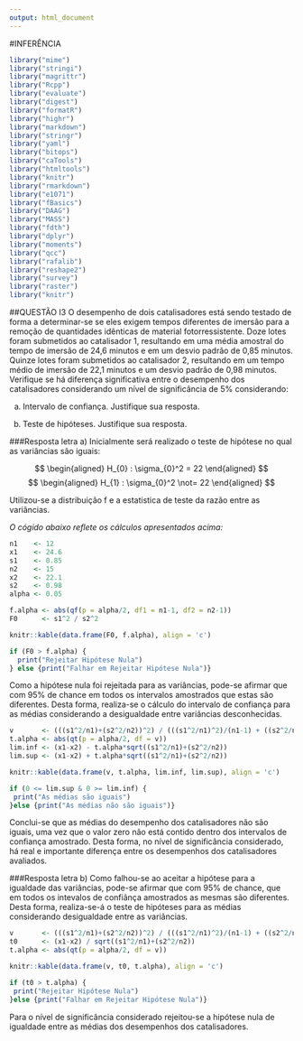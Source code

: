 ---
output: html_document
---
#INFERÊNCIA
```{r, include=FALSE}
library("mime")
library("stringi")
library("magrittr") 
library("Rcpp")
library("evaluate")
library("digest")
library("formatR")
library("highr")
library("markdown")
library("stringr")
library("yaml")
library("bitops")
library("caTools")
library("htmltools")
library("knitr")
library("rmarkdown")
library("e1071")
library("fBasics")
library("DAAG")
library("MASS")
library("fdth")
library("dplyr")
library("moments")
library("qcc")
library("rafalib")
library("reshape2")
library("survey")
library("raster")
library("knitr")
```

##QUESTÃO I3
O desempenho de dois catalisadores está sendo testado de forma a determinar-se se eles exigem tempos diferentes de imersão para a remoção de quantidades idênticas de material fotorressistente. Doze lotes foram submetidos ao catalisador 1, resultando em uma média amostral do tempo de imersão de 24,6 minutos e em um desvio padrão de 0,85 minutos. Quinze lotes foram submetidos ao catalisador 2, resultando em um tempo médio de imersão de 22,1 minutos e um desvio padrão de 0,98 minutos. Verifique se há diferença significativa entre o desempenho dos catalisadores considerando um nível de significância de 5% considerando:

a) Intervalo de confiança. Justifique sua resposta.

b) Teste de hipóteses. Justifique sua resposta.

###Resposta letra a)
Inicialmente será realizado o teste de hipótese no qual as variâncias são iguais: 

$$
\begin{aligned}
H_{0} : \sigma_{0}^2 = 22 
\end{aligned}
$$
$$
\begin{aligned}
H_{1} : \sigma_{0}^2 \not= 22
\end{aligned}
$$

Utilizou-se a distribuição f e a estatistica de teste da razão entre as variâncias.

*O cógido abaixo reflete os cálculos apresentados acima:*
```{r}
n1    <- 12
x1    <- 24.6
s1    <- 0.85
n2    <- 15
x2    <- 22.1
s2    <- 0.98
alpha <- 0.05

f.alpha <- abs(qf(p = alpha/2, df1 = n1-1, df2 = n2-1))
F0      <- s1^2 / s2^2

knitr::kable(data.frame(F0, f.alpha), align = 'c')

if (F0 > f.alpha) {
  print("Rejeitar Hipótese Nula")
} else {print("Falhar em Rejeitar Hipótese Nula")}
```

Como a hipótese nula foi rejeitada para as variâncias, pode-se afirmar que com 95% de chance em todos os intervalos amostrados que estas são diferentes. Desta forma, realiza-se o cálculo do intervalo de confiança para as médias considerando a desigualdade entre variâncias desconhecidas.

```{r}
v       <- (((s1^2/n1)+(s2^2/n2))^2) / (((s1^2/n1)^2)/(n1-1) + ((s2^2/n2)^2)/(n2-1))
t.alpha <- abs(qt(p = alpha/2, df = v))
lim.inf <- (x1-x2) - t.alpha*sqrt((s1^2/n1)+(s2^2/n2))
lim.sup <- (x1-x2) + t.alpha*sqrt((s1^2/n1)+(s2^2/n2))

knitr::kable(data.frame(v, t.alpha, lim.inf, lim.sup), align = 'c')

if (0 <= lim.sup & 0 >= lim.inf) {
 print("As médias são iguais")
}else {print("As médias não são iguais")}

```

Conclui-se que as médias do desempenho dos catalisadores não são iguais, uma vez que o valor zero não está contido dentro dos intervalos de confiança amostrado. Desta forma, no nível de significância considerado, há real e importante diferença entre os desempenhos dos catalisadores avaliados.

###Resposta letra b)
Como falhou-se ao aceitar a hipótese para a igualdade das variâncias, pode-se afirmar que com 95% de chance, que em todos os intevalos de confiânça amostrados as mesmas são diferentes. Desta forma, realiza-se-á o teste de hipóteses para as médias considerando desigualdade entre as variâncias.

```{r}
v       <- (((s1^2/n1)+(s2^2/n2))^2) / (((s1^2/n1)^2)/(n1-1) + ((s2^2/n2)^2)/(n2-1))
t0      <- (x1-x2) / sqrt((s1^2/n1)+(s2^2/n2))
t.alpha <- abs(qt(p = alpha/2, df = v))

knitr::kable(data.frame(v, t0, t.alpha), align = 'c')

if (t0 > t.alpha) {
 print("Rejeitar Hipótese Nula")
}else {print("Falhar em Rejeitar Hipótese Nula")}
```

Para o nível de significância considerado rejeitou-se a hipótese nula de igualdade entre as médias dos desempenhos dos catalisadores.